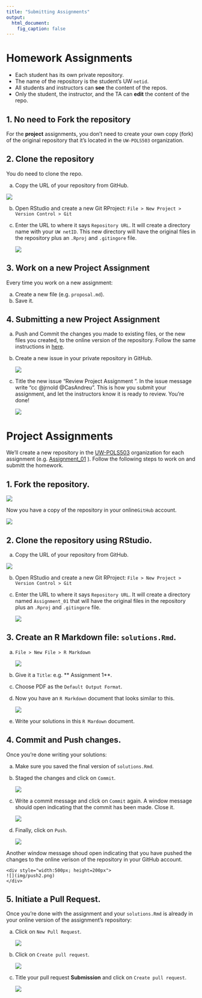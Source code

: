 ```yaml
---
title: "Submitting Assignments"
output:
  html_document:
    fig_caption: false
---
```


# Homework Assignments

- Each student has its own private repository.
- The name of the repository is the student's UW `netid`.
- All students and instructors can **see** the content of the repos.
- Only the student, the instructor, and the TA can **edit** the content of the repo.

## 1. No need to Fork the repository

For the **project** assignments, you don't need to create your own copy (fork) of the original repository that it's located in the `UW-POLS503` organization.

## 2. Clone the repository

You do need to clone the repo.

a. Copy the URL of your repository from GitHub.

![](img/private_clone.png)

b. Open RStudio and create a new Git RProject: `File > New Project > Version Control > Git`

c. Enter the URL to where it says `Repository URL`. It will create a directory name with your `UW netID`. This new directory will have the original files in the repository plus an `.Rproj` and `.gitingore` file.

    <div style="width:300px; height=200px">
    ![](img/private_clone2.png)
    </div>

## 3. Work on a new Project Assignment

Every time you work on a new assignment:

a. Create a new file (e.g. `proposal.md`).
b. Save it.

## 4. Submitting a new Project Assignment

a. Push and Commit the changes you made to existing files, or the new files you created, to the online version of the repository. Follow the same instructions in [here](http://uw-pols503.github.io/pols_503_sp16/submitting-homework#4_commit_and_push_changes).

b. Create a new issue in your private repository in GitHub.

    <div style="width:500px; height=200px">
    ![](img/submit_1.png)
    </div>

c. Title the new issue “Review Project Assignment <number>”. In the issue message write “cc @jrnold @CasAndreu”. This is how you submit your assignment, and let the instructors know it is ready to review. You're done!

    <div style="width:500px; height=200px">
    ![](img/submit_2.png)
    </div>

# Project Assignments

We'll create a new repository in the [UW-POLS503](https://github.com/UW-POLS503) organization for each assignment (e.g. [Assignment_01](https://github.com/UW-POLS503/Assignment_01) ). Follow the following steps to work on and submitt the homework.

## 1. Fork the repository.

![](img/fork.png)

Now you have a copy of the repository in your online`GitHub` account.

![](img/forked.png)

## 2. Clone the repository using RStudio.

a. Copy the URL of your repository from GitHub.

![](img/clone.png)

b. Open RStudio and create a new Git RProject: `File > New Project > Version Control > Git`

c. Enter the URL to where it says `Repository URL`. It will create a directory named `Assignment_01` that will have the original files in the repository plus an `.Rproj` and `.gitingore` file.

    <div style="width:300px; height=200px">
    ![](img/clone2.png)
    </div>


## 3. Create an R Markdown file: `solutions.Rmd`.

a. `File > New File > R Markdown`

    <div style="width:300px; height=200px">
    ![](img/markdown.png)
    </div>

b. Give it a `Title`: e.g. ** Assignment 1**.

c. Choose PDF as the `Default Output Format`.

d. Now you have an `R Markdown` document that looks similar to this.

    <div style="width:500px; height=200px">
    ![](img/markdown2.png)
    </div>

e. Write your solutions in this `R Mardown` document.

## 4. Commit and Push changes.

Once you're done writing your solutions:

a. Make sure you saved the final version of `solutions.Rmd`.

b. Staged the changes and click on `Commit`.

    <div style="width:500px; height=200px">
    ![](img/commit.png)
    </div>

c. Write a commit message and click on `Commit` again. A window message should open indicating that the commit has been made. Close it.

    <div style="width:500px; height=200px">
    ![](img/commit2.png)
    </div>

d. Finally, click on `Push`.

    <div style="width:500px; height=200px">
    ![](img/push.png)
    </div>

Another window message shoud open indicating that you have pushed the changes to the online verison of the repository in your GitHub account.

    <div style="width:500px; height=200px">
    ![](img/push2.png)
    </div>

## 5. Initiate a Pull Request.

Once you're done with the assignment and your `solutions.Rmd` is already in your online version of the assignment's repository:

a. Click on `New Pull Request`.

    <div style="width:500px; height=200px">
    ![](img/pull_request.png)
    </div>

b. Click on `Create pull request`.

    <div style="width:500px; height=200px">
    ![](img/pull_request2.png)
    </div>

c. Title your pull request **Submission** and click on `Create pull request`.

    <div style="width:500px; height=200px">
    ![](img/pull_request3.png)
    </div>
